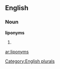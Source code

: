 ==English==

===Noun===
'''liponyms'''

# {{plural of|[[liponym]]}}

[[Category:English plurals]]

[[ar:liponyms]]
